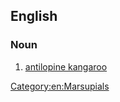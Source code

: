 ==English==
{{wikipedia|Antilopine Wallaroo}}
===Noun===
{{en-noun|head=[[antilopine]] [[wallaroo]]}}

# [[antilopine kangaroo]]

[[Category:en:Marsupials]]